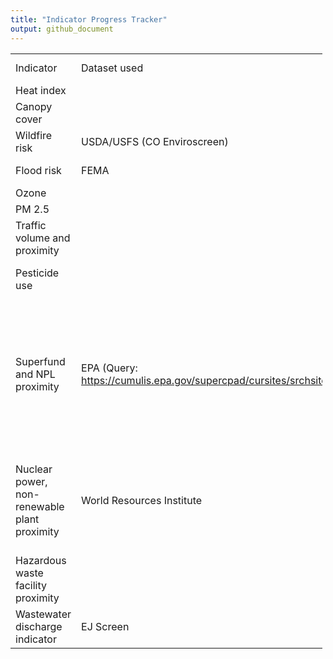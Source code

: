 ```yaml
---
title: "Indicator Progress Tracker"
output: github_document
---
```


+----------------------------------------------+-------------------------------------------------------------------------+----------------------------------+--------------------------------------------------------------------------------------------------------------------------------------------------------------------------------------------------------------------------------------------------------------------------------------------------------------+-------------+-------------+--------------+------+
| Indicator                                    | Dataset used                                                            | Function/file name               | Task                                                                                                                                                                                                                                                                                                         | Charged to: | In progress | Needs review | Done |
+----------------------------------------------+-------------------------------------------------------------------------+----------------------------------+--------------------------------------------------------------------------------------------------------------------------------------------------------------------------------------------------------------------------------------------------------------------------------------------------------------+-------------+-------------+--------------+------+
| Heat index                                   |                                                                         |                                  |                                                                                                                                                                                                                                                                                                              | Caitlin     |             |              |      |
+----------------------------------------------+-------------------------------------------------------------------------+----------------------------------+--------------------------------------------------------------------------------------------------------------------------------------------------------------------------------------------------------------------------------------------------------------------------------------------------------------+-------------+-------------+--------------+------+
| Canopy cover                                 |                                                                         |                                  |                                                                                                                                                                                                                                                                                                              | Caitlin     |             |              |      |
+----------------------------------------------+-------------------------------------------------------------------------+----------------------------------+--------------------------------------------------------------------------------------------------------------------------------------------------------------------------------------------------------------------------------------------------------------------------------------------------------------+-------------+-------------+--------------+------+
| Wildfire risk                                | USDA/USFS (CO Enviroscreen)                                             | wildfire_risk.R                  | Mean wildfire hazard potential within prison boundary + 1km buffer                                                                                                                                                                                                                                           | Devin       | X           | X            |      |
+----------------------------------------------+-------------------------------------------------------------------------+----------------------------------+--------------------------------------------------------------------------------------------------------------------------------------------------------------------------------------------------------------------------------------------------------------------------------------------------------------+-------------+-------------+--------------+------+
| Flood risk                                   | FEMA                                                                    |                                  | Percentage of each prison boundary + 1km buffer where there is at least a one percent chance of flooding annually                                                                                                                                                                                            | Caitlin     | X           |              |      |
+----------------------------------------------+-------------------------------------------------------------------------+----------------------------------+--------------------------------------------------------------------------------------------------------------------------------------------------------------------------------------------------------------------------------------------------------------------------------------------------------------+-------------+-------------+--------------+------+
| Ozone                                        |                                                                         |                                  |                                                                                                                                                                                                                                                                                                              | Caitlin     |             |              |      |
+----------------------------------------------+-------------------------------------------------------------------------+----------------------------------+--------------------------------------------------------------------------------------------------------------------------------------------------------------------------------------------------------------------------------------------------------------------------------------------------------------+-------------+-------------+--------------+------+
| PM 2.5                                       |                                                                         |                                  |                                                                                                                                                                                                                                                                                                              | Caitlin     |             |              |      |
+----------------------------------------------+-------------------------------------------------------------------------+----------------------------------+--------------------------------------------------------------------------------------------------------------------------------------------------------------------------------------------------------------------------------------------------------------------------------------------------------------+-------------+-------------+--------------+------+
| Traffic volume and proximity                 |                                                                         |                                  | Count of vehicles (AADT, avg. annual daily traffic) at major roads within 500 meters, divided by distance in meters (EJ Screen)                                                                                                                                                                              | Caitlin     |             |              |      |
+----------------------------------------------+-------------------------------------------------------------------------+----------------------------------+--------------------------------------------------------------------------------------------------------------------------------------------------------------------------------------------------------------------------------------------------------------------------------------------------------------+-------------+-------------+--------------+------+
| Pesticide use                                |                                                                         |                                  | Total pounds of 132 selected active pesticide ingredients (filtered for hazard and volatility) used in production-agriculture per square mile, averaged over three years (2017 to 2019). (CA method: <https://oehha.ca.gov/media/downloads/calenviroscreen/report/calenviroscreen40reportf2021.pdf#page=79>) | Devin       | X           |              |      |
+----------------------------------------------+-------------------------------------------------------------------------+----------------------------------+--------------------------------------------------------------------------------------------------------------------------------------------------------------------------------------------------------------------------------------------------------------------------------------------------------------+-------------+-------------+--------------+------+
| Superfund and NPL proximity                  | EPA (Query: <https://cumulis.epa.gov/supercpad/cursites/srchsites.cfm>) | Files:                           | Sum of listed and proposed NPL sites weighted by distance to prison boundary and type of NPL site (see CA EnviroScreen for weighting by site type: <https://oehha.ca.gov/media/downloads/calenviroscreen/report/calenviroscreen40reportf2021.pdf#page=108>)                                                  | Devin       | X           | X            |      |
|                                              |                                                                         |                                  |                                                                                                                                                                                                                                                                                                              |             |             |              |      |
|                                              |                                                                         | superfund_npl_active_2023ver.csv |                                                                                                                                                                                                                                                                                                              |             |             |              |      |
|                                              |                                                                         |                                  |                                                                                                                                                                                                                                                                                                              |             |             |              |      |
|                                              |                                                                         | Fun:                             |                                                                                                                                                                                                                                                                                                              |             |             |              |      |
|                                              |                                                                         |                                  |                                                                                                                                                                                                                                                                                                              |             |             |              |      |
|                                              |                                                                         | ArcGIS Pro geocoding             |                                                                                                                                                                                                                                                                                                              |             |             |              |      |
|                                              |                                                                         |                                  |                                                                                                                                                                                                                                                                                                              |             |             |              |      |
|                                              |                                                                         | buffer_calculatoin()             |                                                                                                                                                                                                                                                                                                              |             |             |              |      |
|                                              |                                                                         |                                  |                                                                                                                                                                                                                                                                                                              |             |             |              |      |
|                                              |                                                                         | power_weight_calculation()       |                                                                                                                                                                                                                                                                                                              |             |             |              |      |
+----------------------------------------------+-------------------------------------------------------------------------+----------------------------------+--------------------------------------------------------------------------------------------------------------------------------------------------------------------------------------------------------------------------------------------------------------------------------------------------------------+-------------+-------------+--------------+------+
| Nuclear power, non-renewable plant proximity | World Resources Institute                                               | File:                            | Similar distance weighted sum as Superfund site method                                                                                                                                                                                                                                                       | Devin       | X           | X            |      |
|                                              |                                                                         |                                  |                                                                                                                                                                                                                                                                                                              |             |             |              |      |
|                                              |                                                                         | global_power_plant_database.csv  |                                                                                                                                                                                                                                                                                                              |             |             |              |      |
|                                              |                                                                         |                                  |                                                                                                                                                                                                                                                                                                              |             |             |              |      |
|                                              |                                                                         | Fun:                             |                                                                                                                                                                                                                                                                                                              |             |             |              |      |
|                                              |                                                                         |                                  |                                                                                                                                                                                                                                                                                                              |             |             |              |      |
|                                              |                                                                         | buffer_calculation()             |                                                                                                                                                                                                                                                                                                              |             |             |              |      |
+----------------------------------------------+-------------------------------------------------------------------------+----------------------------------+--------------------------------------------------------------------------------------------------------------------------------------------------------------------------------------------------------------------------------------------------------------------------------------------------------------+-------------+-------------+--------------+------+
| Hazardous waste facility proximity           |                                                                         |                                  | Similar distance weighted sum as Superfund site method                                                                                                                                                                                                                                                       | Devin       | X           |              |      |
+----------------------------------------------+-------------------------------------------------------------------------+----------------------------------+--------------------------------------------------------------------------------------------------------------------------------------------------------------------------------------------------------------------------------------------------------------------------------------------------------------+-------------+-------------+--------------+------+
| Wastewater discharge indicator               | EJ Screen                                                               |                                  | Estimated toxic chemical concentrations in stream segments within 500 meters of prison boundary, divided by distance in kilometers (km) in 2019                                                                                                                                                              | TBD         |             |              |      |
+----------------------------------------------+-------------------------------------------------------------------------+----------------------------------+--------------------------------------------------------------------------------------------------------------------------------------------------------------------------------------------------------------------------------------------------------------------------------------------------------------+-------------+-------------+--------------+------+

